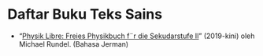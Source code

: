 # Daftar Buku Teks Sains

<!-- This is the place to cureate technical textbooks -->

- "[Physik Libre: Freies Physikbuch f&uml;r die Sekudarstufe II](https://physikbuch.schule/)" (2019-kini) oleh Michael Rundel. (Bahasa Jerman)
